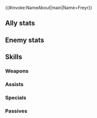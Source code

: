 {{#invoke:NameAbout|main|Name=Freyr}}{{HeroPage Tabs}}
{{Hero Infobox
|Name=Freyr
|Title=Dream-King
|WeaponType=Blue Beast
|Origin=Fire Emblem Heroes
|Gender=Male
|MoveType=Cavalry
|MythicEffect=Anima
|MythicEffect2=Defensive Team Bonus
|BoostHP=5
|BoostAtk=3
|actorJP=古谷徹
|actorEN=Jason Marnocha
|artist=四々九
|additionDate=August 18, 2020
|releaseDate=July 28, 2023
|cv1=0
|cv2=400600
|TagID=フロージ
|InternalID=980
|EnemyInternalID=57
|Properties=mythic
|description=Dream-King of Ljósálfheimr, the dream realm. He is the god of dreams and wishes for all to lead tranquil, blissful lives.
}}
==Ally stats==
{{Stats Page|noheader=1
|Lv1HP=17|Lv1ATK=16|Lv1SPD=3|Lv1DEF=8|Lv1RES=7
|GRHP=55|GRATK=70|GRSPD=30|GRDEF=75|GRRES=65
}}
==Enemy stats==
{{Stats Page/Enemy|noheader=1
|Lv1HP=17|Lv1ATK=12|Lv1SPD=3|Lv1DEF=10|Lv1RES=7
|GRHP=55|GRATK=65|GRSPD=30|GRDEF=50|GRRES=75
}}
==Skills==
===Weapons===
{{Weapons Table
|weapon1=Whelp (Cavalry)
|weapon1Default=1
|weapon1Unlock=1
|weapon2=Yearling (Cavalry)
|weapon2Default=2
|weapon2Unlock=2
|weapon3=Adult (Cavalry)
|weapon3Default=4
|weapon3Unlock=3
|weapon4=Dream Horn
|weapon4Default=5
|weapon4Unlock=5
}}
===Assists===
{{Assists Table}}
===Specials===
{{Specials Table
|special1=Glowing Ember
|special1Default=4
|special1Unlock=3
|special2=Ignis
|special2Unlock=4
}}
===Passives===
{{Passives Table
|passiveA1=Atk/Def Clash 1
|passiveA2=Atk/Def Clash 2
|passiveA3=Atk/Def Clash 3
|passiveA4=Atk/Def Clash 4
|passiveA1Unlock=2
|passiveA2Unlock=3
|passiveA3Unlock=4
|passiveA4Unlock=5
|passiveB1=Lull Atk/Def 1
|passiveB2=Lull Atk/Def 2
|passiveB3=Lull Atk/Def 3
|passiveB4=Lull Atk/Def 4
|passiveB1Unlock=2
|passiveB2Unlock=3
|passiveB3Unlock=4
|passiveB4Unlock=5
|passiveC1=Dream Deliverer
|passiveC1Unlock=5
}}
{{Heroes Navbox}}
{{Enemies Navbox}}